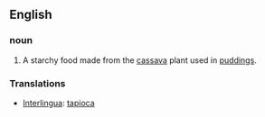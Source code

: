 == English ==

=== noun ===
#A starchy food made from the [[cassava]] plant used in [[pudding]]s.

=== Translations ===
* [[Interlingua]]: [[tapioca]]